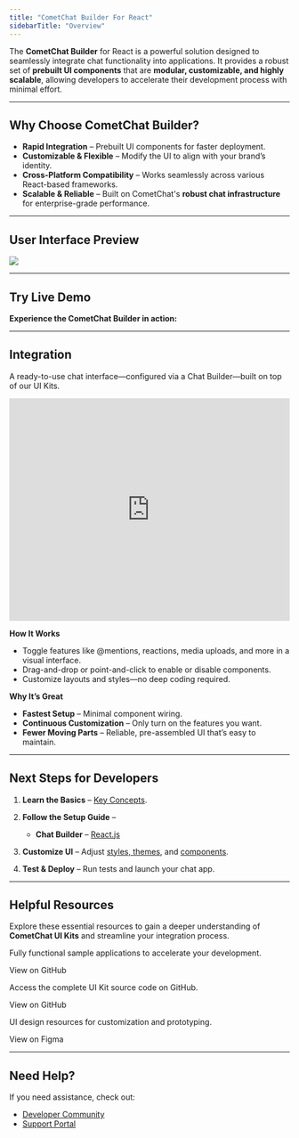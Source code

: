 ```yaml
---
title: "CometChat Builder For React"
sidebarTitle: "Overview"
---
```


The **CometChat Builder** for React is a powerful solution designed to seamlessly integrate chat functionality into applications. It provides a robust set of **prebuilt UI components** that are **modular, customizable, and highly scalable**, allowing developers to accelerate their development process with minimal effort.

***

## **Why Choose CometChat Builder?**

* **Rapid Integration** – Prebuilt UI components for faster deployment.
* **Customizable & Flexible** – Modify the UI to align with your brand’s identity.
* **Cross-Platform Compatibility** – Works seamlessly across various React-based frameworks.
* **Scalable & Reliable** – Built on CometChat's **robust chat infrastructure** for enterprise-grade performance.

***

## **User Interface Preview**

<Frame>
  <img src="/images/42d014ac-visual_chat_builder-3270b27870aa7586ed5b34d489b18e0b.png" />
</Frame>

***

## **Try Live Demo**

**Experience the CometChat Builder in action:**

<CardGroup>

<Card 
title="Launch Live Demo" 
icon="play"
href="https://preview.cometchat.com/"
/>

</CardGroup>

***

## **Integration**

A ready-to-use chat interface—configured via a Chat Builder—built on top of our UI Kits.

<Frame>
  <iframe width="100%" height="400" src="https://www.youtube.com/embed/0mmX_3Ohnz8" title="YouTube video" frameBorder="0" allow="accelerometer; autoplay; clipboard-write; encrypted-media; gyroscope; picture-in-picture; web-share"></iframe>
</Frame>

**How It Works**

* Toggle features like @mentions, reactions, media uploads, and more in a visual interface.
* Drag-and-drop or point-and-click to enable or disable components.
* Customize layouts and styles—no deep coding required.

**Why It’s Great**

* **Fastest Setup** – Minimal component wiring.
* **Continuous Customization** – Only turn on the features you want.
* **Fewer Moving Parts** – Reliable, pre-assembled UI that’s easy to maintain.
 
***
 
## **Next Steps for Developers**

1. **Learn the Basics** – [Key Concepts](/fundamentals/key-concepts).

2. **Follow the Setup Guide** –

   * **Chat Builder** – [React.js](/ui-kit/react/builder-integration)
 
3. **Customize UI** – Adjust [styles, themes](/ui-kit/react/theme), and [components](/ui-kit/react/components-overview).

4. **Test & Deploy** – Run tests and launch your chat app.

***

## **Helpful Resources**

Explore these essential resources to gain a deeper understanding of **CometChat UI Kits** and streamline your integration process.

<CardGroup>

<Card title="React Sample App" href="https://github.com/cometchat/cometchat-uikit-react/tree/v6/sample-app">

  Fully functional sample applications to accelerate your development.

  View on GitHub

</Card>

<Card title="UI Kit Source Code" href="https://github.com/cometchat/cometchat-uikit-react/tree/v6">

  Access the complete UI Kit source code on GitHub.

  View on GitHub

</Card>

<Card title="Figma Design File" href="https://www.figma.com/community/file/1442863561340379957/cometchat-ui-kit-for-web">

  UI design resources for customization and prototyping.

  View on Figma

</Card>

</CardGroup>

***

## **Need Help?**

If you need assistance, check out:

* [Developer Community](http://community.cometchat.com/)
* [Support Portal](https://help.cometchat.com/hc/en-us/requests/new)

